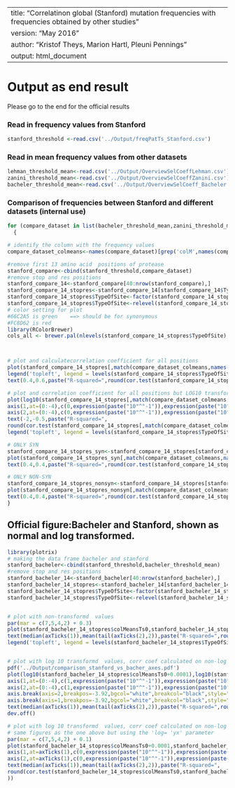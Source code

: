 ----
title: "Correlatinon global (Stanford) mutation frequencies with frequencies obtained by other studies "
version: "May 2016"
author: "Kristof Theys, Marion Hartl, Pleuni Pennings"
output: html_document
----

# Output as end result 

Please go to the end for the official results 

### Read in frequency values from Stanford

```r
stanford_threshold <-read.csv('../Output/freqPatTs_Stanford.csv')
```

### Read in mean frequency values from other datasets
```r
lehman_threshold_mean<-read.csv('../Output/OverviewSelCoeffLehman.csv')
zanini_threshold_mean<-read.csv('../Output/OverviewSelCoeffZanini.csv')
bacheler_threshold_mean<-read.csv('../Output/OverviewSelCoeff_Bacheler.csv')
```

### Comparison of frequencies between Stanford and different datasets  (internal use)

```r
for (compare_dataset in list(bacheler_threshold_mean,zanini_threshold_mean,lehman_threshold_mean))
  {

# identify the column with the frequency values   
compare_dataset_colmeans<-names(compare_dataset)[grep('colM',names(compare_dataset))]

#remove first 13 amino acid  positions of protease
stanford_compare<-cbind(stanford_threshold,compare_dataset)
#remove stop and res positions 
stanford_compare_14<-stanford_compare[40:nrow(stanford_compare),]
stanford_compare_14_stopres<-stanford_compare_14[stanford_compare_14$TypeOfSite!='res' & stanford_compare_14$TypeOfSite!='stop' ,]
stanford_compare_14_stopres$TypeOfSite<-factor(stanford_compare_14_stopres$TypeOfSite)
stanford_compare_14_stopres$TypeOfSite<-relevel(stanford_compare_14_stopres$TypeOfSite,"syn")
# color setting for plot 
#66C2A5 is green    ==> should be for synonymous 
#FC8D62 is red
library(RColorBrewer)
cols_all <- brewer.pal(nlevels(stanford_compare_14_stopres$TypeOfSite),"Set2")



# plot and calculatecorrelation coefficient for all positions 
plot(stanford_compare_14_stopres[,match(compare_dataset_colmeans,names(stanford_compare_14_stopres))],stanford_compare_14_stopres$colMeansTs0_stanford,ylab="Between-patient",xlab="Within-patient", col=cols_all[stanford_compare_14_stopres$TypeOfSite],lwd=2,main= paste("Stanford_vs_",compare_dataset_colmeans,sep=""))
legend('topleft', legend = levels(stanford_compare_14_stopres$TypeOfSite), col = cols_all, cex = 0.8, pch = 1)
text(0.4,0.6,paste("R-squared=",round(cor.test(stanford_compare_14_stopres$colMeansTs0_stanford,stanford_compare_14_stopres[,match(compare_dataset_colmeans,names(stanford_compare_14_stopres))])$estimate*cor.test(stanford_compare_14_stopres$colMeansTs0_stanford,stanford_compare_14_stopres[,match(compare_dataset_colmeans,names(stanford_compare_14_stopres))])$estimate,3)))

# plot and correlation coefficient for all positions but LOG10 transformed to plot, not for the corr coef
plot(log10(stanford_compare_14_stopres[,match(compare_dataset_colmeans,names(stanford_compare_14_stopres))]+0.0001),log10(stanford_compare_14_stopres$colMeansTs0_stanford+0.0001),ylab="Between-patient",xlab="Within-patient", col=cols_all[stanford_compare_14_stopres$TypeOfSite],lwd=2,main= paste("log10: Stanford_vs_",compare_dataset_colmeans,sep=""),xaxt = "n",yaxt = "n")
axis(1,at=(0:-4),c(0,expression(paste("10"^"-1")),expression(paste("10"^"-2")),expression(paste("10"^"-3")),expression(paste("10"^"-4"))))
axis(2,at=(0:-4),c(0,expression(paste("10"^"-1")),expression(paste("10"^"-2")),expression(paste("10"^"-3")),expression(paste("10"^"-4"))),las=2)
text(-2,-0.5,paste("R-squared=",
round(cor.test(stanford_compare_14_stopres[,match(compare_dataset_colmeans,names(stanford_compare_14_stopres))],stanford_compare_14_stopres$colMeansTs0_stanford)$estimate * cor.test(stanford_compare_14_stopres[,match(compare_dataset_colmeans,names(stanford_compare_14_stopres))],stanford_compare_14_stopres$colMeansTs0_stanford)$estimate,3)))
legend('topleft', legend = levels(stanford_compare_14_stopres$TypeOfSite), col = cols_all, cex = 0.8, pch = 1)

# ONLY SYN  
stanford_compare_14_stopres_syn<-stanford_compare_14_stopres[stanford_compare_14_stopres$TypeOfSite=='syn',]
plot(stanford_compare_14_stopres_syn[,match(compare_dataset_colmeans,names(stanford_compare_14_stopres_syn))],stanford_compare_14_stopres_syn$colMeansTs0_stanford,xlab=compare_dataset_colmeans,ylab='Stanford', col=cols_all[stanford_compare_14_stopres_syn$TypeOfSite],lwd=2,main= paste("SYN:Stanford_vs_",compare_dataset_colmeans,sep=""))
text(0.4,0.4,paste("R-squared=",round(cor.test(stanford_compare_14_stopres_syn$colMeansTs0_stanford,stanford_compare_14_stopres_syn[,match(compare_dataset_colmeans,names(stanford_compare_14_stopres_syn))])$estimate*cor.test(stanford_compare_14_stopres_syn$colMeansTs0_stanford,stanford_compare_14_stopres_syn[,match(compare_dataset_colmeans,names(stanford_compare_14_stopres_syn))])$estimate,3)))

# ONLY NON-SYN 
stanford_compare_14_stopres_nonsyn<-stanford_compare_14_stopres[stanford_compare_14_stopres$TypeOfSite=='nonsyn',]
plot(stanford_compare_14_stopres_nonsyn[,match(compare_dataset_colmeans,names(stanford_compare_14_stopres_nonsyn))],stanford_compare_14_stopres_nonsyn$colMeansTs0_stanford,xlab=compare_dataset_colmeans,ylab='Stanford', col=cols_all[stanford_compare_14_stopres_nonsyn$TypeOfSite],lwd=2, main=paste("NONSYN:Stanford_vs_",compare_dataset_colmeans,sep=""))
text(0.4,0.4,paste("R-squared=",round(cor.test(stanford_compare_14_stopres_nonsyn$colMeansTs0_stanford,stanford_compare_14_stopres_nonsyn[,match(compare_dataset_colmeans,names(stanford_compare_14_stopres_nonsyn))])$estimate*cor.test(stanford_compare_14_stopres_nonsyn$colMeansTs0_stanford,stanford_compare_14_stopres_nonsyn[,match(compare_dataset_colmeans,names(stanford_compare_14_stopres_nonsyn))])$estimate,3)))
}
```


## Official figure:Bacheler and Stanford, shown as normal and log transformed. 
```r
library(plotrix)
# making the data frame bacheler and stanford 
stanford_bacheler<-cbind(stanford_threshold,bacheler_threshold_mean)
#remove stop and res positions 
stanford_bacheler_14<-stanford_bacheler[40:nrow(stanford_bacheler),]
stanford_bacheler_14_stopres<-stanford_bacheler_14[stanford_bacheler_14$TypeOfSite!='res' & stanford_bacheler_14$TypeOfSite!='stop' ,]
stanford_bacheler_14_stopres$TypeOfSite<-factor(stanford_bacheler_14_stopres$TypeOfSite)
stanford_bacheler_14_stopres$TypeOfSite<-relevel(stanford_bacheler_14_stopres$TypeOfSite,"syn")


# plot with non-transformd  values 
par(mar = c(7,5,4,2) + 0.3)
plot(stanford_bacheler_14_stopres$colMeansTs0,stanford_bacheler_14_stopres$colMeansTs0_stanford,ylab="Between-patient",xlab="Within-patient", col=cols_all[stanford_bacheler_14_stopres$TypeOfSite],lwd=2,main= "Within-patient vs between-patient frequencies")
text(median(axTicks(1)),mean(tail(axTicks(2),2)),paste("R-squared=",round(cor.test(stanford_bacheler_14_stopres$colMeansTs0,stanford_bacheler_14_stopres$colMeansTs0_stanford)$estimate * cor.test(stanford_bacheler_14_stopres$colMeansTs0,stanford_bacheler_14_stopres$colMeansTs0_stanford)$estimate,3)))
legend('topleft', legend = levels(stanford_bacheler_14_stopres$TypeOfSite), col = cols_all, cex = 0.8, pch = 1)


# plot with log 10 transformd  values, corr coef calculated on non-log transformed values 
pdf('../Output/comparison_stanford_vs_bacher_axes.pdf')
plot(log10(stanford_bacheler_14_stopres$colMeansTs0+0.0001),log10(stanford_bacheler_14_stopres$colMeansTs0_stanford+0.0001),ylab="Between-patient",xlab="Within-patient", col=cols_all[stanford_bacheler_14_stopres$TypeOfSite],lwd=2,main= "Within-patient vs between-patient frequencies",xaxt = "n",yaxt = "n",cex=0.8,cex.main =0.8)
axis(1,at=(0:-4),c(1,expression(paste("10"^"-1")),expression(paste("10"^"-2")),expression(paste("10"^"-3")),expression(paste("0"))),cex = 0.8)
axis(2,at=(0:-4),c(1,expression(paste("10"^"-1")),expression(paste("10"^"-2")),expression(paste("10"^"-3")),expression(paste("0"))),las=2,cex =0.8)
axis.break(axis=2,breakpos=-3.92,bgcol="white",breakcol="black",style="slash",brw=0.01)
axis.break(axis=1,breakpos=-3.92,bgcol="white",breakcol="black",style="slash",brw=0.01)
text(median(axTicks(1)),mean(tail(axTicks(2),2)),paste("R-squared=",round(cor.test(stanford_bacheler_14_stopres$colMeansTs0,stanford_bacheler_14_stopres$colMeansTs0_stanford)$estimate * cor.test(stanford_bacheler_14_stopres$colMeansTs0,stanford_bacheler_14_stopres$colMeansTs0_stanford)$estimate,3)),cex=0.8)
dev.off()

# plot with log 10 transformd  values, corr coef calculated on non-log transformed values 
# same figures as the one above but using the 'log= 'yx' parameter 
par(mar = c(7,5,4,2) + 0.1)
plot(stanford_bacheler_14_stopres$colMeansTs0+0.0001,stanford_bacheler_14_stopres$colMeansTs0_stanford+0.0001, log='xy',ylab="Between-patient",xlab="Within-patient", col=cols_all[stanford_bacheler_14_stopres$TypeOfSite],lwd=2,main= "Within-patient vs between-patient frequencies",xaxt = "n",yaxt = "n")
axis(1,at=axTicks(1),c(0,expression(paste("10"^"-1")),expression(paste("10"^"-2")),expression(paste("10"^"-3")),expression(paste("10"^"-4"))))
axis(2,at=axTicks(1),c(0,expression(paste("10"^"-1")),expression(paste("10"^"-2")),expression(paste("10"^"-3")),expression(paste("10"^"-4"))),las=2)
text(median(axTicks(1)),mean(tail(axTicks(2),2)),paste("R-squared=",
round(cor.test(stanford_bacheler_14_stopres$colMeansTs0,stanford_bacheler_14_stopres$colMeansTs0_stanford)$estimate * cor.test(stanford_bacheler_14_stopres$colMeansTs0,stanford_bacheler_14_stopres$colMeansTs0_stanford)$estimate,3)
))
```








